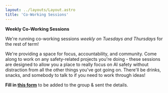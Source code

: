 ---
layout: ../layouts/Layout.astro
title: 'Co-Working Sessions'
---

**Weekly Co-Working Sessions**

We're running co-working sessions *weekly on Tuesdays and Thursdays* for the rest of term! 



We're providing a space for focus, accountability, and community. Come along to work on any safety-related projects you're doing - these sessions are designed to allow you a place to really focus on AI safety without distraction from all the other things you've got going on. There'll be drinks, snacks, and somebody to talk to if you need to work through ideas!



**Fill in [this form](https://airtable.com/appYLUyQifgR31gwq/pagRNiqWbBuqTKoro/form)** to be added to the group & sent the details.
